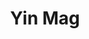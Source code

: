 ---
title: Yin Mag
slug: yin-mag
month: Mayo
year: 2024
excerpt: Every object is carefully arranged to tell a story about this landscape and its inhabitants.
imageSrc: yin_mag_cover.jpg
variant: article
fullArticle: https://www.yinjispace.com/article/Cesar-Bejar-Studio-Casa-Los-Tigres.html
embeddedImages:
  - yin_mag00001.jpg
  - yin_mag00002.jpg
  - yin_mag00003.jpg
  - yin_mag00004.jpg
  - yin_mag00005.jpg
  - yin_mag00006.jpg
  - yin_mag00007.jpg
  - yin_mag00008.jpg
---